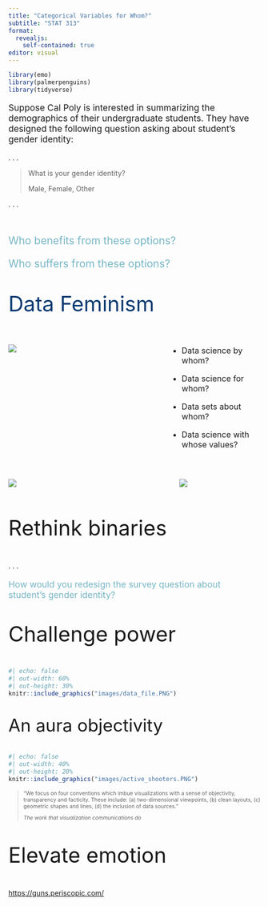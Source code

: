 ```yaml
---
title: "Categorical Variables for Whom?"
subtitle: "STAT 313"
format: 
  revealjs:
    self-contained: true
editor: visual
---
```


```r
library(emo)
library(palmerpenguins)
library(tidyverse)
```

::: {style="font-size: 1.25em;"}
Suppose Cal Poly is interested in summarizing the demographics of their undergraduate students. They have designed the following question asking about student's gender identity:
:::

. . .

> What is your gender identity?
>
> Male, Female, Other

. . .

</br>

::: {style="font-size: 1.5em; color: #76b5c5"}
Who benefits from these options?

Who suffers from these options?
:::

##  {background-color="D4D4D4"}

::: {style="font-size: 3em; color: #063970"}
Data Feminism
:::

::: columns
::: {.column width="55%"}
![](images/feminist.png)
:::

::: {.column width="5%"}
:::

::: {.column width="40%"}
::: {style="font-size: 1.15em;"}
-   Data science by whom?

-   Data science for whom?

-   Data sets about whom?

-   Data science with whose values?
:::
:::
:::

## 

::: columns
::: {.column width="60%"}
![](images/principles_data_feminism.PNG)
:::

::: {.column width="5%"}
:::

::: {.column width="35%"}
![](images/data_feminism_book.jpg)
:::
:::

## 

::: {style="font-size: 3em;"}
Rethink binaries
:::

. . .

::: {style="font-size: 1.25em; color: #76b5c5"}
How would you redesign the survey question about student's gender identity?
:::

## 

::: {style="font-size: 3em;"}
Challenge power
:::

```r
#| echo: false
#| out-width: 60%
#| out-height: 30%
knitr::include_graphics("images/data_file.PNG")
```

## 

::: {style="font-size: 2.5em;"}
An aura objectivity
:::

```r
#| echo: false
#| out-width: 40%
#| out-height: 20%
knitr::include_graphics("images/active_shooters.PNG")
```

::: {style="font-size: 0.75em;"}
> "We focus on four conventions which imbue visualizations with a sense of objectivity, transparency and facticity. These include: (a) two-dimensional viewpoints, (b) clean layouts, (c) geometric shapes and lines, (d) the inclusion of data sources."
>
> *The work that visualization communications do*
:::

## 

::: {style="font-size: 3em;"}
Elevate emotion
:::

<https://guns.periscopic.com/>

